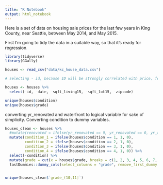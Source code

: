```yaml
---
title: "R Notebook"
output: html_notebook
---
```


Here is a set of data on housing sale prices for the last few years in King County, near Seattle, between May 2014, and May 2015. 

First I'm going to tidy the data in a suitable way, so that it's ready for regression. 

```r
library(tidyverse)
library(GGally)
```


```r
houses <- read_csv("data/kc_house_data.csv")

# selecting - id, because ID will be strongly correlated with price, for obvious reasons. Also removing date (unimportant), sqft_living15 (not interested in square footage of the nearest 15 houses), sqft_lot15, and zipcode (as long and lat will provide a better understanding of location)

houses <- houses %>% 
  select(-id, -date, -sqft_living15, -sqft_lot15, -zipcode)
```
```r
unique(houses$condition)
unique(houses$grade)
```

 converting yr_renovated and waterfront to logical variable for sake of simplicity.
 Converting condition to dummy variables. 
 
```r
houses_clean <- houses %>% 
  #mutate(renovated = ifelse(yr_renovated == 0, yr_renovated == 0, yr_renovated == 1), waterfront = as.logical(waterfront)) %>% 
  mutate(condition_1 = ifelse(houses$condition == 1, 1, 0),
         condition_2 = ifelse(houses$condition == 2, 1, 0), 
         condition_3 = ifelse(houses$condition == 3, 1, 0),
         condition_4 = ifelse(houses$condition == 4, 1, 0)) %>% 
  select(-condition) %>% 
  mutate(grade = cut(x = houses$grade, breaks = c(1, 2, 3, 4, 5, 6, 7, 8, 9, 10, 11, 12, 13))) %>% 
  fastDummies::dummy_cols(select_columns = "grade", remove_first_dummy = TRUE)
  
```

```r
unique(houses_clean$`grade_(10,11]`)
```

